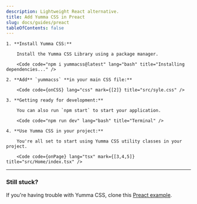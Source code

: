 ```yaml
---
description: Lightweight React alternative.
title: Add Yumma CSS in Preact
slug: docs/guides/preact
tableOfContents: false
---
```



<Steps>

    1. **Install Yumma CSS:**

        Install the Yumma CSS Library using a package manager.

        <Code code="npm i yummacss@latest" lang="bash" title="Installing dependencies..." />

    2. **Add** `yummacss` **in your main CSS file:**

        <Code code={onCSS} lang="css" mark={[2]} title="src/syle.css" />

    3. **Getting ready for development:**

        You can also run `npm start` to start your application.

        <Code code="npm run dev" lang="bash" title="Terminal" />

    4. **Use Yumma CSS in your project:**

        You're all set to start using Yumma CSS utility classes in your project.

        <Code code={onPage} lang="tsx" mark={[3,4,5]} title="src/Home/index.tsx" />

</Steps>

---

### Still stuck?

If you're having trouble with Yumma CSS, clone this [Preact example](https://github.com/yumma-lib/preact-yummacss-example.git).

<Code
  code="git clone https://github.com/yumma-lib/preact-yummacss-example.git"
  lang="bash"
  title="Cloning repository..."
/>
